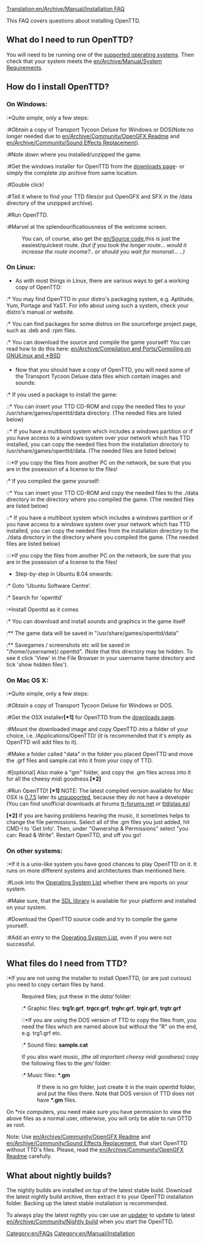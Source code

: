 [[Translation:en/Archive/Manual/Installation FAQ]]
{{fr/Traduction|en/Archive/Manual/Installation FAQ|0}}


This FAQ covers questions about installing OpenTTD.

== What do I need to run OpenTTD? ==
You will need to be running one of the [[en/Archive/Compilation and Ports/Operating system|supported operating systems]]. Then check that your system meets the [[en/Archive/Manual/System Requirements]].

== How do I install OpenTTD? ==
=== On Windows: ===
:*Quite simple, only a few steps:
:#''Obtain'' a copy of Transport Tycoon Deluxe for Windows or DOS(Note:no longer needed due to [[en/Archive/Community/OpenGFX Readme]] and [[en/Archive/Community/Sound Effects Replacement]]).
:#Note down where you installed/unzipped the game.
:#Get the windows installer for OpenTTD from the [http://www.openttd.org/download-stable downloads page]- or simply the complete zip archive from same location.
:#Double click!
:#Tell it where to find your TTD files(or put OpenGFX and SFX in the /data directory of the unzipped archive).
:#Run OpenTTD.
:#Marvel at the splendourificatiousness of the welcome screen.

:You can, of course, also get the [[en/Source code]],this is just the easiest/quickest route. ''(but if you took the longer route... would it increase the route income?.. or should you wait for monorail... ..)''

=== On Linux: ===
* As with most things in Linux, there are various ways to get a working copy of OpenTTD:
:* You may find OpenTTD in your distro's packaging system, e.g. Aptitude, Yum, Portage and YaST. For info about using such a system, check your distro's manual or website.
:* You can find packages for some distros on the sourceforge project page, such as .deb and .rpm files.
:* You can download the source and compile the game yourself! You can read how to do this here: [[en/Archive/Compilation and Ports/Compiling on GNU∕Linux and 🟉BSD]]
* Now that you should have a copy of OpenTTD, you will need some of the Transport Tycoon Deluxe data files which contain images and sounds:
:* If you used a package to install the game:
::* You can insert your TTD CD-ROM and copy the needed files to your /usr/share/games/openttd/data directory. (The needed files are listed below)
::* If you have a multiboot system which includes a windows partition or if you have access to a windows system over your network which has TTD installed, you can copy the needed files from the installation directory to /usr/share/games/openttd/data. (The needed files are listed below)
:::*If you copy the files from another PC on the network, be sure that you are in the posession of a license to the files!
:* If you compiled the game yourself:
::* You can insert your TTD CD-ROM and copy the needed files to the ./data directory in the directory where you compiled the game. (The needed files are listed below)
::* If you have a multiboot system which includes a windows partition or if you have access to a windows system over your network which has TTD installed, you can copy the needed files from the installation directory to the ./data directory in the directory where you compiled the game. (The needed files are listed below)
:::*If you copy the files from another PC on the network, be sure that you are in the posession of a license to the files!
* Step-by-step in Ubuntu 8.04 onwards:
:* Goto 'Ubuntu Software Centre'.
:* Search for 'openttd'
:*Install Openttd as it comes
:* You can download and install sounds and graphics in the game itself
:** The game data will be saved in "/usr/share/games/openttd/data"
:** Savegames / screenshots etc will be saved in "/home/{username}/.openttd". (Note that this directory may be hidden. To see it click 'View' in the File Browser in your username hame directory and tick 'show hidden files').

=== On Mac OS X: ===
:*Quite simple, only a few steps:
:#''Obtain'' a copy of Transport Tycoon Deluxe for Windows or DOS.
:#Get the OSX installer'''[*1]''' for OpenTTD from the [http://www.openttd.org/download-stable downloads page].
:#Mount the downloaded image and copy OpenTTD into a folder of your choice, i.e. /Applications/OpenTTD/ (it is recommended that it's empty as OpenTTD will add files to it).
:#Make a folder called "data" in the folder you placed OpenTTD and move the .grf files and sample.cat into it from your copy of TTD.
:#[optional] Also make a "gm" folder, and copy the .gm files across into it for all the cheesy midi goodness.'''[*2]'''
:#Run OpenTTD!
'''[*1]''' NOTE: The latest compiled version available for Mac OSX is [http://www.openttd.org/download-stable/0.7.5 0.7.5] later its [http://www.openttd.org/en/news/103 unsupported],  because they do not have a developer (You can find unofficial downloads at forums [http://www.tt-forums.net/viewtopic.php?f=29&t=48329 tt-forums.net] or [http://ttdistas.es/descargas ttdistas.es])

'''[*2]''' If you are having problems hearing the music, it sometimes helps to change the file permissions. Select all of the .gm files you just added, hit CMD-I to 'Get Info'. Then, under "Ownership & Permissions" select "you can: Read & Write". Restart OpenTTD, and off you go!

=== On other systems: ===
:*If it is a unix-like system you have good chances to play OpenTTD on it. It runs on more different systems and architectures than mentioned here.
:#Look into the [[en/Archive/Compilation and Ports/Operating system|Operating System List]] whether there are reports on your system.
:#Make sure, that the [http://libsdl.org SDL library] is available for your platform and installed on your system.
:#Download the OpenTTD source code and try to compile the game yourself.
:#Add an entry to the [[en/Archive/Compilation and Ports/Operating system|Operating System List]], even if you were not successful.

== What files do I need from TTD? ==
:*If you are not using the installer to install OpenTTD, (or are just curious) you need to copy certain files by hand.
:Required files; put these in the <i>data/</i> folder:
::* Graphic files: <b>trg1r.grf</b>, <b>trgcr.grf</b>, <b>trghr.grf</b>, <b>trgir.grf</b>, <b>trgtr.grf</b>
:::*If you are using the DOS version of TTD to copy the files from, you need the files which are named above but without the "R" on the end, e.g. trg1.grf etc.
::* Sound files: <b>sample.cat</b>
:If you also want music, ''(the all important cheesy midi goodness)'' copy the following files to the  <i>gm/</i> folder:
::* Music files: <b>*.gm</b>
::If there is no gm folder, just create it in the main openttd folder, and put the files there. Note that DOS version of TTD does not have <b>*.gm</b> files.

On *nix computers, you need make sure you have permission to view the above files as a normal user, otherwise, you will only be able to run
OTTD as root.

Note: Use [[en/Archive/Community/OpenGFX Readme]] and [[en/Archive/Community/Sound Effects Replacement]], that start OpenTTD without TTD's files. Please, read the [[en/Archive/Community/OpenGFX Readme]] carefully.

== What about nightly builds? ==
The nightly builds are installed on top of the latest stable build. Download the latest nightly build archive, then extract it to your OpenTTD installation folder. Backing up the latest stable installation is recommended.

To always play the latest nightly you can use an [[en/Archive/Community/OpenTTD Updaters|updater]] to update to latest [[en/Archive/Community/Nightly build]] when you start the OpenTTD.

[[Category:en/FAQs]]
[[Category:en/Manual/Installation]]